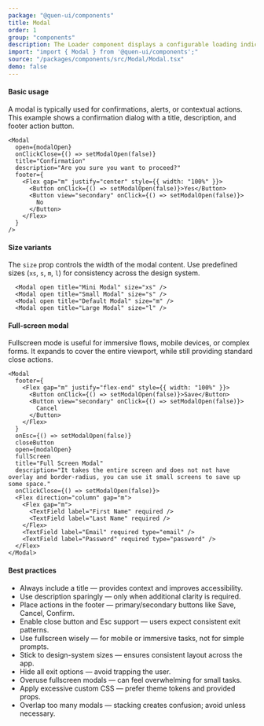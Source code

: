 ```yaml
---
package: "@quen-ui/components"
title: Modal
order: 1
group: "components"
description: The Loader component displays a configurable loading indicator for asynchronous operations or content fetching. It supports multiple visual styles and granular size control.
import: "import { Modal } from '@quen-ui/components';"
source: "/packages/components/src/Modal/Modal.tsx"
demo: false
---
```



#### Basic usage

A modal is typically used for confirmations, alerts, or contextual actions. This example shows a confirmation dialog with a title, description, and footer action button.

<ModalBase />

```tsx
<Modal
  open={modalOpen}
  onClickClose={() => setModalOpen(false)}
  title="Confirmation"
  description="Are you sure you want to proceed?"
  footer={
    <Flex gap="m" justify="center" style={{ width: "100%" }}>
      <Button onClick={() => setModalOpen(false)}>Yes</Button>
      <Button view="secondary" onClick={() => setModalOpen(false)}>
        No
      </Button>
    </Flex>
  }
/>
```

#### Size variants

The `size` prop controls the width of the modal content. Use predefined sizes (`xs`, `s`, `m`, `l`) for consistency across the design system.

<ModalSizing />

```tsx
  <Modal open title="Mini Modal" size="xs" />
  <Modal open title="Small Modal" size="s" />
  <Modal open title="Default Modal" size="m" />
  <Modal open title="Large Modal" size="l" />
```

#### Full‑screen modal

Fullscreen mode is useful for immersive flows, mobile devices, or complex forms. It expands to cover the entire viewport, while still providing standard close actions.

<ModalFullScreen />

```tsx
<Modal
  footer={
    <Flex gap="m" justify="flex-end" style={{ width: "100%" }}>
      <Button onClick={() => setModalOpen(false)}>Save</Button>
      <Button view="secondary" onClick={() => setModalOpen(false)}>
        Cancel
      </Button>
    </Flex>
  }
  onEsc={() => setModalOpen(false)}
  closeButton
  open={modalOpen}
  fullScreen
  title="Full Screen Modal"
  description="It takes the entire screen and does not not have overlay and border-radius, you can use it small screens to save up some space."
  onClickClose={() => setModalOpen(false)}>
  <Flex direction="column" gap="m">
    <Flex gap="m">
      <TextField label="First Name" required />
      <TextField label="Last Name" required />
    </Flex>
    <TextField label="Email" required type="email" />
    <TextField label="Password" required type="password" />
  </Flex>
</Modal>
```

#### Best practices

- Always include a title — provides context and improves accessibility.
- Use description sparingly — only when additional clarity is required.
- Place actions in the footer — primary/secondary buttons like Save, Cancel, Confirm.
- Enable close button and Esc support — users expect consistent exit patterns.
- Use fullscreen wisely — for mobile or immersive tasks, not for simple prompts.
- Stick to design-system sizes — ensures consistent layout across the app.
- Hide all exit options — avoid trapping the user.
- Overuse fullscreen modals — can feel overwhelming for small tasks.
- Apply excessive custom CSS — prefer theme tokens and provided props.
- Overlap too many modals — stacking creates confusion; avoid unless necessary.

